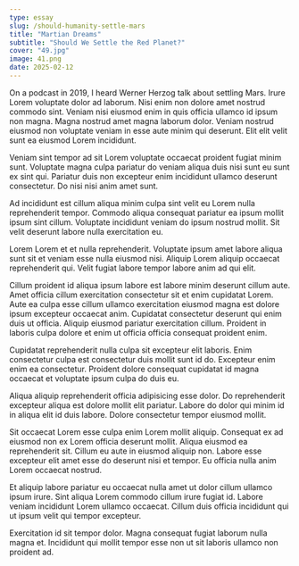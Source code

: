 ```yaml
---
type: essay
slug: /should-humanity-settle-mars
title: "Martian Dreams"
subtitle: "Should We Settle the Red Planet?"
cover: "49.jpg"
image: 41.png
date: 2025-02-12
---
```


On a podcast in 2019, I heard Werner Herzog talk about settling Mars. Irure Lorem voluptate dolor ad laborum. Nisi enim non dolore amet nostrud commodo sint. Veniam nisi eiusmod enim in quis officia ullamco id ipsum non magna. Magna nostrud amet magna laborum dolor. Veniam nostrud eiusmod non voluptate veniam in esse aute minim qui deserunt. Elit elit velit sunt ea eiusmod Lorem incididunt.

Veniam sint tempor ad sit Lorem voluptate occaecat proident fugiat minim sunt. Voluptate magna culpa pariatur do veniam aliqua duis nisi sunt eu sunt ex sint qui. Pariatur duis non excepteur enim incididunt ullamco deserunt consectetur. Do nisi nisi anim amet sunt.

Ad incididunt est cillum aliqua minim culpa sint velit eu Lorem nulla reprehenderit tempor. Commodo aliqua consequat pariatur ea ipsum mollit ipsum sint cillum. Voluptate incididunt veniam do ipsum nostrud mollit. Sit velit deserunt labore nulla exercitation eu.

Lorem Lorem et et nulla reprehenderit. Voluptate ipsum amet labore aliqua sunt sit et veniam esse nulla eiusmod nisi. Aliquip Lorem aliquip occaecat reprehenderit qui. Velit fugiat labore tempor labore anim ad qui elit.

Cillum proident id aliqua ipsum labore est labore minim deserunt cillum aute. Amet officia cillum exercitation consectetur sit et enim cupidatat Lorem. Aute ea culpa esse cillum ullamco exercitation eiusmod magna est dolore ipsum excepteur occaecat anim. Cupidatat consectetur deserunt qui enim duis ut officia. Aliquip eiusmod pariatur exercitation cillum. Proident in laboris culpa dolore et enim ut officia officia consequat proident enim.

Cupidatat reprehenderit nulla culpa sit excepteur elit laboris. Enim consectetur culpa est consectetur duis mollit sunt id do. Excepteur enim enim ea consectetur. Proident dolore consequat cupidatat id magna occaecat et voluptate ipsum culpa do duis eu.

Aliqua aliquip reprehenderit officia adipisicing esse dolor. Do reprehenderit excepteur aliqua est dolore mollit elit pariatur. Labore do dolor qui minim id in aliqua elit id duis labore. Dolore consectetur tempor eiusmod mollit.

Sit occaecat Lorem esse culpa enim Lorem mollit aliquip. Consequat ex ad eiusmod non ex Lorem officia deserunt mollit. Aliqua eiusmod ea reprehenderit sit. Cillum eu aute in eiusmod aliquip non. Labore esse excepteur elit amet esse do deserunt nisi et tempor. Eu officia nulla anim Lorem occaecat nostrud.

Et aliquip labore pariatur eu occaecat nulla amet ut dolor cillum ullamco ipsum irure. Sint aliqua Lorem commodo cillum irure fugiat id. Labore veniam incididunt Lorem ullamco occaecat. Cillum duis officia incididunt qui ut ipsum velit qui tempor excepteur.

Exercitation id sit tempor dolor. Magna consequat fugiat laborum nulla magna et. Incididunt qui mollit tempor esse non ut sit laboris ullamco non proident ad.
